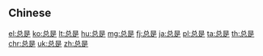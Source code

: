 {{also|總是}}
==Chinese==
{{zh-see|總是}}

[[el:总是]]
[[ko:总是]]
[[lt:总是]]
[[hu:总是]]
[[mg:总是]]
[[fj:总是]]
[[ja:总是]]
[[pl:总是]]
[[ta:总是]]
[[th:总是]]
[[chr:总是]]
[[uk:总是]]
[[zh:总是]]